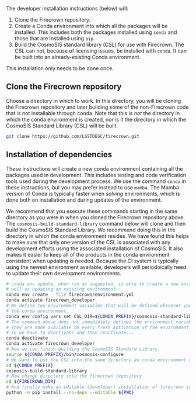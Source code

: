 The developer installation instructions (below) will:

1. Clone the Firecrown repository.
2. Create a Conda environment into which all the packages will be installed.
   This includes both the packages installed using `conda` and those that are installed using `pip`.
3. Build the CosmoSIS standard library (CSL) for use with Firecrown.
   The CSL can not, because of licensing issues, be installed with `conda`.
   It can be built into an already-existing Conda environment.

This installation only needs to be done once.

## Clone the Firecrown repository

Choose a directory in which to work.
In this directory, you will be cloning the Firecrown repository and later building some of the non-Firecrown code that is not installable through conda.
Note that this is *not* the directory in which the conda environment is created, nor is it the directory in which the CosmoSIS Standard Library (CSL) will be built.

```.bash
git clone https://github.com/LSSTDESC/firecrown.git
```

## Installation of dependencies

These instructions will create a new conda environment containing all the packages used in development.
This includes testing and code verification tools used during the development process.
We use the command `conda` in these instructions, but you may prefer instead to use `mamba`.
The Mamba version of Conda is typically faster when *solving* environments, which is done both on installation and during updates of the environment.

We recommend that you execute these commands starting in the same directory as you were in when you cloned the Firecrown repository above.
The `cosmosis-build-standard-library` command below will clone and then build the CosmoSIS Standard Library.
We recommend doing this in the directory in which the conda environment resides.
We have found this helps to make sure that only one version of the CSL is associated with any development efforts using the associated installation of CosmoSIS.
It also makes it easier to keep all of the products in the conda environment consistent when updating is needed.
Because the CI system is typically using the newest environment available, developers will periodoically need to update their own development environments.

```.bash
# conda env update, when run as suggested, is able to create a new environment, as
# well as updating an existing environment.
conda env create --file firecrown/environment.yml
conda activate firecrown_developer
# We define two environment variables that will be defined whenever you activate
# the conda environment.
conda env config vars set CSL_DIR=${CONDA_PREFIX}/cosmosis-standard-library FIRECROWN_DIR=${PWD}/firecrown
# The command above does not immediately defined the environment variables.
# They are made available on every fresh activation of the environment.
# So we have to deactivate and then reactivate...
conda deactivate
conda activate firecrown_developer
# Now we can finish building the CosmoSIS Standard Library.
source ${CONDA_PREFIX}/bin/cosmosis-configure
# We want to put the CSL into the same directory as conda environment upon which it depends
cd ${CONDA_PREFIX}
cosmosis-build-standard-library
# Now change directory into the firecrown repository
cd ${FIRECROWN_DIR}
# And finally make an editable (developer) installation of firecrown into the conda environment
python -m pip install --no-deps --editable ${PWD}
```
